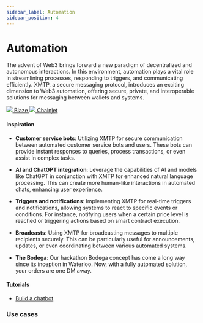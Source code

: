 ```yaml
---
sidebar_label: Automation
sidebar_position: 4
---
```



# Automation

The advent of Web3 brings forward a new paradigm of decentralized and autonomous interactions. In this environment, automation plays a vital role in streamlining processes, responding to triggers, and communicating efficiently. XMTP, a secure messaging protocol, introduces an exciting dimension to Web3 automation, offering secure, private, and interoperable solutions for messaging between wallets and systems.

<div class="chain-list white">
  <a href="https://www.withblaze.app/" class="chain-item">
    <img src={blaze} />
    <span>Blaze</span>
  </a>
  <a href="https://chainjet.io/" class="chain-item">
    <img src={chainjet} />
    <span>Chainjet</span>
  </a>
</div>

#### Inspiration

- **Customer service bots**: Utilizing XMTP for secure communication between automated customer service bots and users. These bots can provide instant responses to queries, process transactions, or even assist in complex tasks.

- **AI and ChatGPT integration**: Leverage the capabilities of AI and models like ChatGPT in conjunction with XMTP for enhanced natural language processing. This can create more human-like interactions in automated chats, enhancing user experience.

- **Triggers and notifications**: Implementing XMTP for real-time triggers and notifications, allowing systems to react to specific events or conditions. For instance, notifying users when a certain price level is reached or triggering actions based on smart contract execution.

- **Broadcasts**: Using XMTP for broadcasting messages to multiple recipients securely. This can be particularly useful for announcements, updates, or even coordinating between various automated systems.

- **The Bodega**: Our hackathon Bodega concept has come a long way since its inception in Waterloo. Now, with a fully automated solution, your orders are one DM away.

#### Tutorials

- [Build a chatbot](/docs/tutorials/bots)

### Use cases


<Usecases />
